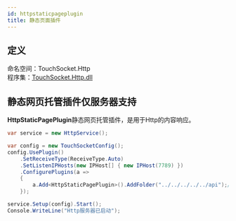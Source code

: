 ```yaml
---
id: httpstaticpageplugin
title: 静态页面插件
---
```


## 定义

命名空间：TouchSocket.Http <br/>
程序集：[TouchSocket.Http.dll](https://www.nuget.org/packages/TouchSocket.Http)

## 静态网页托管插件仅服务器支持

**HttpStaticPagePlugin**静态网页托管插件，是用于Http的内容响应。

```csharp
var service = new HttpService();

var config = new TouchSocketConfig();
config.UsePlugin()
    .SetReceiveType(ReceiveType.Auto)
    .SetListenIPHosts(new IPHost[] { new IPHost(7789) })
    .ConfigurePlugins(a =>
    {
        a.Add<HttpStaticPagePlugin>().AddFolder("../../../../../api");//添加静态页面文件夹
    });

service.Setup(config).Start();
Console.WriteLine("Http服务器已启动");
```
